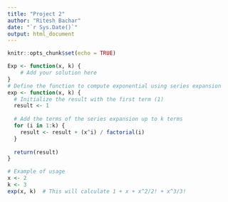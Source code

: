 ```yaml
---
title: "Project 2"
author: "Ritesh Bachar"
date: "`r Sys.Date()`"
output: html_document
---
```


```r
knitr::opts_chunk$set(echo = TRUE)
```

```r
Exp <- function(x, k) {
    # Add your solution here
}
# Define the function to compute exponential using series expansion
exp <- function(x, k) {
  # Initialize the result with the first term (1)
  result <- 1
  
  # Add the terms of the series expansion up to k terms
  for (i in 1:k) {
    result <- result + (x^i) / factorial(i)
  }
  
  return(result)
}

# Example of usage
x <- 2
k <- 3
exp(x, k)  # This will calculate 1 + x + x^2/2! + x^3/3!


```

```r

```

